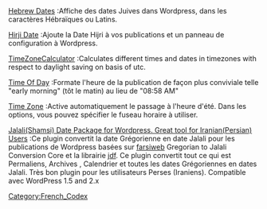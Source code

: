 {{French Header}}

; [http://mikeage.net/content/software/hebrew-dates-in-wordpress/ Hebrew Dates] :Affiche des dates Juives dans Wordpress, dans les caractères Hébraïques ou Latins.

; [http://www.usayd.com/pluginshacks/hijri-date/ Hirji Date] :Ajoute la Date Hijri à vos publications et un panneau de configuration à Wordpress.

; [http://www.neotrinity.at/projects/ TimeZoneCalculator] :Calculates different times and dates in timezones with respect to daylight saving on basis of utc.
; 

; [http://www.ifelse.co.uk/archives/2005/02/20/new-release-of-time-of-day-plugin/ Time Of Day] :Formate l'heure de la publication de façon plus conviviale telle "early morning" (tôt le matin) au lieu de "08:58 AM"

; [http://kimmo.suominen.com/sw/timezone/ Time Zone] :Active automatiquement le passage à l'heure d'été. Dans les options, vous pouvez spécifier le fuseau horaire à utiliser.

; [http://www.manionline.org/wp-jalali/  Jalali(Shamsi) Date Package for Wordpress. Great tool for Iranian(Persian) Users] :Ce plugin convertit la date Grégorienne en date Jalali pour les publications de Wordpress basées sur [http://www.farsiweb.info farsiweb] Gregorian to Jalali Conversion Core et la librairie [http://jdf.farsiprojects.com/ jdf]. Ce plugin convertit tout ce qui est Permaliens, Archives , Calendrier et toutes les dates Grégoriennes en dates Jalali. Très bon plugin pour les utilisateurs Perses (Iraniens). Compatible avec WordPress 1.5 and 2.x 

{{PluginIndexFr}}
[[Category:French_Codex]]